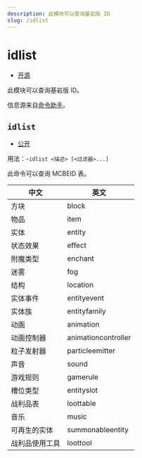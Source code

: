 ```yaml
---
description: 此模块可以查询基岩版 ID
slug: /idlist
---
```


# idlist

-   [开源](help/faq#为什么有些模块没有开源)

此模块可以查询基岩版 ID。

信息源来自[命令助手](https://ca.projectxero.top/)。

## `idlist`

-   [公开](permissions)

用法：`~idlist <描述> [<过滤器>...]`

此命令可以查询 MCBEID 表。

| 中文           | 英文                |
| -------------- | ------------------- |
| 方块           | block               |
| 物品           | item                |
| 实体           | entity              |
| 状态效果       | effect              |
| 附魔类型       | enchant             |
| 迷雾           | fog                 |
| 结构           | location            |
| 实体事件       | entityevent         |
| 实体族         | entityfamily        |
| 动画           | animation           |
| 动画控制器     | animationcontroller |
| 粒子发射器     | particleemitter     |
| 声音           | sound               |
| 游戏规则       | gamerule            |
| 槽位类型       | entityslot          |
| 战利品表       | loottable           |
| 音乐           | music               |
| 可再生的实体   | summonableentity    |
| 战利品使用工具 | loottool            |

